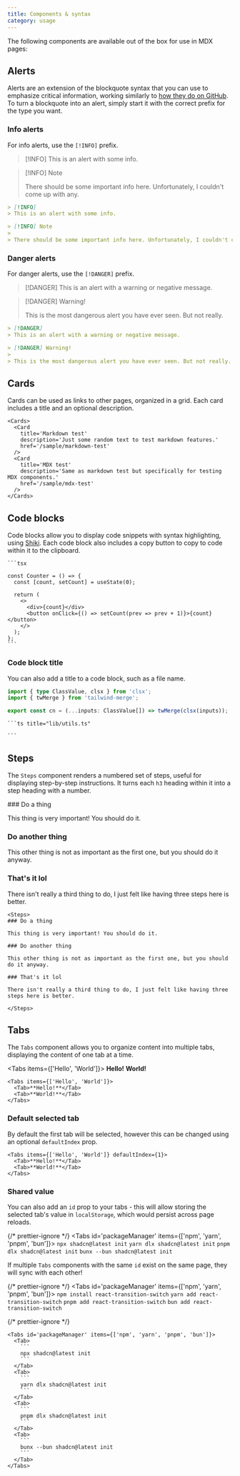 ```yaml
---
title: Components & syntax
category: usage
---
```


The following components are available out of the box for use in MDX pages:

## Alerts

Alerts are an extension of the blockquote syntax that you can use to emphasize critical information, working similarly to [how they do on GitHub](https://docs.github.com/en/get-started/writing-on-github/getting-started-with-writing-and-formatting-on-github/basic-writing-and-formatting-syntax#alerts). To turn a blockquote into an alert, simply start it with the correct prefix for the type you want.

### Info alerts

For info alerts, use the `[!INFO]` prefix.

> [!INFO]
> This is an alert with some info.

> [!INFO] Note
>
> There should be some important info here. Unfortunately, I couldn't come up with any.

```md
> [!INFO]
> This is an alert with some info.

> [!INFO] Note
>
> There should be some important info here. Unfortunately, I couldn't come up with any.
```

### Danger alerts

For danger alerts, use the `[!DANGER]` prefix.

> [!DANGER]
> This is an alert with a warning or negative message.

> [!DANGER] Warning!
>
> This is the most dangerous alert you have ever seen. But not really.

```md
> [!DANGER]
> This is an alert with a warning or negative message.

> [!DANGER] Warning!
>
> This is the most dangerous alert you have ever seen. But not really.
```

## Cards

Cards can be used as links to other pages, organized in a grid. Each card includes a title and an optional description.

<Cards>
  <Card
    title='Markdown test'
    description='Just some random text to test markdown features.'
    href='/sample/markdown-test'
  />
  <Card
    title='MDX test'
    description='Same as markdown test but specifically for testing MDX components.'
    href='/sample/mdx-test'
  />
</Cards>

```mdx
<Cards>
  <Card
    title='Markdown test'
    description='Just some random text to test markdown features.'
    href='/sample/markdown-test'
  />
  <Card
    title='MDX test'
    description='Same as markdown test but specifically for testing MDX components.'
    href='/sample/mdx-test'
  />
</Cards>
```

## Code blocks

Code blocks allow you to display code snippets with syntax highlighting, using [Shiki](https://shiki.style/). Each code block also includes a copy button to copy to code within it to the clipboard.

````mdx
```tsx

const Counter = () => {
  const [count, setCount] = useState(0);

  return (
    <>
      <div>{count}</div>
      <button onClick={() => setCount(prev => prev + 1)}>{count}</button>
    </>
  );
};
```
````

### Code block title

You can also add a title to a code block, such as a file name.

```ts title="lib/utils.ts"
import { type ClassValue, clsx } from 'clsx';
import { twMerge } from 'tailwind-merge';

export const cn = (...inputs: ClassValue[]) => twMerge(clsx(inputs));
```

````mdx
```ts title="lib/utils.ts"

```
````

## Steps

The `Steps` component renders a numbered set of steps, useful for displaying step-by-step instructions. It turns each `h3` heading within it into a step heading with a number.

<Steps>
### Do a thing

This thing is very important! You should do it.

### Do another thing

This other thing is not as important as the first one, but you should do it anyway.

### That's it lol

There isn't really a third thing to do, I just felt like having three steps here is better.

</Steps>

```mdx
<Steps>
### Do a thing

This thing is very important! You should do it.

### Do another thing

This other thing is not as important as the first one, but you should do it anyway.

### That's it lol

There isn't really a third thing to do, I just felt like having three steps here is better.

</Steps>
```

## Tabs

The `Tabs` component allows you to organize content into multiple tabs, displaying the content of one tab at a time.

<Tabs items={['Hello', 'World']}>
  <Tab>**Hello!**</Tab>
  <Tab>**World!**</Tab>
</Tabs>

```mdx
<Tabs items={['Hello', 'World']}>
  <Tab>**Hello!**</Tab>
  <Tab>**World!**</Tab>
</Tabs>
```

### Default selected tab

By default the first tab will be selected, however this can be changed using an optional `defaultIndex` prop.

```mdx
<Tabs items={['Hello', 'World']} defaultIndex={1}>
  <Tab>**Hello!**</Tab>
  <Tab>**World!**</Tab>
</Tabs>
```

### Shared value

You can also add an `id` prop to your tabs - this will allow storing the selected tab's value in `localStorage`, which would persist across page reloads.

{/* prettier-ignore */}
<Tabs id='packageManager' items={['npm', 'yarn', 'pnpm', 'bun']}>
  <Tab>
    ```
    npx shadcn@latest init
    ```
  </Tab>
  <Tab>
    ```
    yarn dlx shadcn@latest init
    ```
  </Tab>
  <Tab>
    ```
    pnpm dlx shadcn@latest init
    ```
  </Tab>
  <Tab>
    ```
    bunx --bun shadcn@latest init
    ```
  </Tab>
</Tabs>

If multiple `Tabs` components with the same `id` exist on the same page, they will sync with each other!

{/* prettier-ignore */}
<Tabs id='packageManager' items={['npm', 'yarn', 'pnpm', 'bun']}>
  <Tab>
    ```
    npm install react-transition-switch
    ```
  </Tab>
  <Tab>
    ```
    yarn add react-transition-switch
    ```
  </Tab>
  <Tab>
    ```
    pnpm add react-transition-switch
    ```
  </Tab>
  <Tab>
    ```
    bun add react-transition-switch
    ```
  </Tab>
</Tabs>

{/* prettier-ignore */}
````mdx
<Tabs id='packageManager' items={['npm', 'yarn', 'pnpm', 'bun']}>
  <Tab>
    ```
    npx shadcn@latest init
    ```
  </Tab>
  <Tab>
    ```
    yarn dlx shadcn@latest init
    ```
  </Tab>
  <Tab>
    ```
    pnpm dlx shadcn@latest init
    ```
  </Tab>
  <Tab>
    ```
    bunx --bun shadcn@latest init
    ```
  </Tab>
</Tabs>
````

